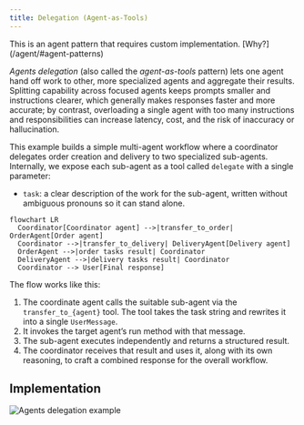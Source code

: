 ```yaml
---
title: Delegation (Agent-as-Tools)
---
```



<Aside>
  This is an agent pattern that requires custom implementation. [Why?](/agent/#agent-patterns)
</Aside>

*Agents delegation* (also called the *agent-as-tools* pattern) lets one agent hand off work to other, more specialized agents and aggregate their results. Splitting capability across focused agents keeps prompts smaller and instructions clearer, which generally makes responses faster and more accurate; by contrast, overloading a single agent with too many instructions and responsibilities can increase latency, cost, and the risk of inaccuracy or hallucination.

This example builds a simple multi-agent workflow where a coordinator delegates order creation and delivery to two specialized sub-agents.
Internally, we expose each sub-agent as a tool called `delegate` with a single parameter:

- `task`: a clear description of the work for the sub-agent, written without ambiguous pronouns so it can stand alone.

```mermaid
flowchart LR
  Coordinator[Coordinator agent] -->|transfer_to_order| OrderAgent[Order agent]
  Coordinator -->|transfer_to_delivery| DeliveryAgent[Delivery agent]
  OrderAgent -->|order tasks result| Coordinator
  DeliveryAgent -->|delivery tasks result| Coordinator
  Coordinator --> User[Final response]
```

The flow works like this:

1. The coordinate agent calls the suitable sub-agent via the `transfer_to_{agent}` tool. The tool takes the task string and rewrites it into a single `UserMessage`.
2. It invokes the target agent’s run method with that message.
3. The sub-agent executes independently and returns a structured result.
4. The coordinator receives that result and uses it, along with its own reasoning, to craft a combined response for the overall workflow.

## Implementation

![Agents delegation example](../../../../assets/examples/agents-delegation.gif)

<Tabs>
  <TabItem label="TypeScript">
    <Code
      code={jsAgentsDelegationCode}
      lang="typescript"
      title="agents-delegation.ts"
    />
  </TabItem>
  <TabItem label="Rust">
    <Code
      code={rustAgentsDelegationCode}
      lang="rust"
      title="agents-delegation.rs"
    />
  </TabItem>
  <TabItem label="Go">
    <Code code={goAgentsDelegationCode} lang="go" title="main.go" />
  </TabItem>
</Tabs>
